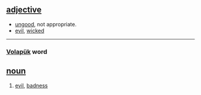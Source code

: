 == [[adjective]] ==
*[[ungood]], not appropriate.
*[[evil]], [[wicked]]

----

=== [[Volapük]] word === 
== [[noun]] == 
# [[evil]], [[badness]]